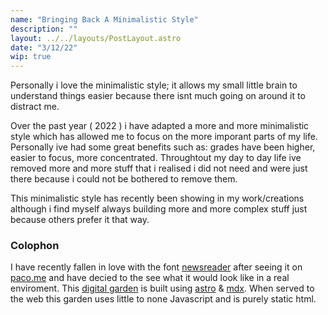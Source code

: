 ```yaml
---
name: "Bringing Back A Minimalistic Style"
description: ""
layout: ../../layouts/PostLayout.astro
date: "3/12/22"
wip: true
---
```


Personally i love the minimalistic style; it allows my small little brain to understand things easier because there isnt much going on around it to distract me.

Over the past year ( 2022 ) i have adapted a more and more minimalistic style which has allowed me to focus on the more imporant parts of my life. Personally ive had some great benefits such as: grades have been higher, easier to focus, more concentrated. Throughtout my day to day life ive removed more and more stuff that i realised i did not need and were just there because i could not be bothered to remove them.

This minimalistic style has recently been showing in my work/creations although i find myself always building more and more complex stuff just because others prefer it that way.

### Colophon

I have recently fallen in love with the font [newsreader](https://fonts.google.com/specimen/Newsreader) after seeing it on [paco.me](https://paco.me) and have decied to the see what it would look like in a real enviroment. This [digital garden](https://cagrimmett.com/notes/2020/11/08/what-are-digital-gardens/) is built using [astro](https://astro.build) & [mdx](https://mdxjs.com). When served to the web this garden uses little to none Javascript and is purely static html.